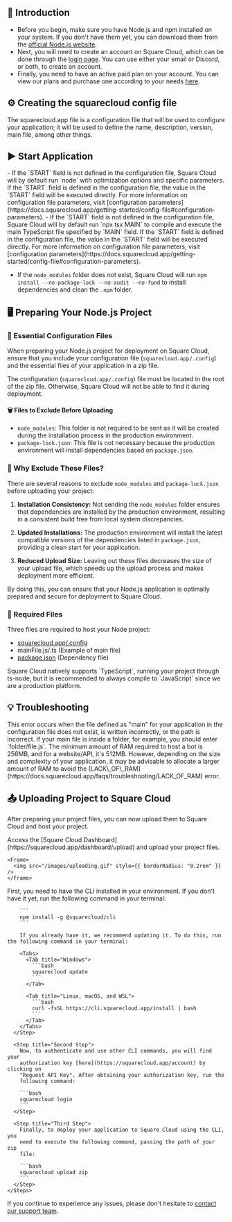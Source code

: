 ## 🚀 Introduction

- Before you begin, make sure you have Node.js and npm installed on your system. If you don't have them yet, you can download them from the [official Node.js website](https://nodejs.org/).
- Next, you will need to create an account on Square Cloud, which can be done through the [login page](https://squarecloud.app/login). You can use either your email or Discord, or both, to create an account.
- Finally, you need to have an active paid plan on your account. You can view our plans and purchase one according to your needs [here](https://squarecloud.app/plans).

## ⚙️ Creating the squarecloud config file

<Card title="Learn about: how to make the configuration file for Square Cloud." icon="link" href="https://docs.squarecloud.app/getting-started/config-file">
  The squarecloud.app file is a configuration file that will be used to
  configure your application; it will be used to define the name, description,
  version, main file, among other things.
</Card>

## ▶️ Start Application

<Tabs>
  <Tab title="Javascript">
    - If the `START` field is not defined in the configuration file, Square Cloud will by default run `node` with optimization options and specific parameters. If the `START` field is defined in the configuration file, the value in the `START` field will be executed directly. For more information on configuration file parameters, visit [configuration parameters](https://docs.squarecloud.app/getting-started/config-file#configuration-parameters).
  </Tab>

  <Tab title="Typescript">
    - If the `START` field is not defined in the configuration file, Square Cloud will by default run `npx tsx MAIN` to compile and execute the main TypeScript file specified by `MAIN` field. If the `START` field is defined in the configuration file, the value in the `START` field will be executed directly. For more information on configuration file parameters, visit [configuration parameters](https://docs.squarecloud.app/getting-started/config-file#configuration-parameters).
  </Tab>
</Tabs>

- If the `node_modules` folder does not exist, Square Cloud will run `npm install --no-package-lock --no-audit --no-fund` to install dependencies and clean the `.npm` folder.

## 🖥️ Preparing Your Node.js Project

### 📁 Essential Configuration Files

When preparing your Node.js project for deployment on Square Cloud, ensure that you include your configuration file (`squarecloud.app/.config`) and the essential files of your application in a zip file.

<Warning>The configuration (`squarecloud.app/.config`) file must be located in the root of the zip file. Otherwise, Square Cloud will not be able to find it during deployment.</Warning>

#### 🗑️ Files to Exclude Before Uploading

- `node_modules`: This folder is not required to be sent as it will be created during the installation process in the production environment.
- `package-lock.json`: This file is not necessary because the production environment will install dependencies based on `package.json`.

### 🤔 Why Exclude These Files?

There are several reasons to exclude `node_modules` and `package-lock.json` before uploading your project:

1. **Installation Consistency:** Not sending the `node_modules` folder ensures that dependencies are installed by the production environment, resulting in a consistent build free from local system discrepancies.

2. **Updated Installations:** The production environment will install the latest compatible versions of the dependencies listed in `package.json`, providing a clean start for your application.

3. **Reduced Upload Size:** Leaving out these files decreases the size of your upload file, which speeds up the upload process and makes deployment more efficient.

By doing this, you can ensure that your Node.js application is optimally prepared and secure for deployment to Square Cloud.

### 📄 Required Files

Three files are required to host your Node project:

- [squarecloud.app/.config](/getting-started/config-file)
- mainFile.js/.ts (Example of main file)
- [package.json](./how-to-create-your-package-json.mdx) (Dependency file)

<Note>
  Square Cloud natively supports `TypeScript`, running your project through
  ts-node, but it is recommended to always compile to `JavaScript` since we are
  a production platform.
</Note>

## 💡 Troubleshooting

<AccordionGroup>
  <Accordion title="The main file is invalid or corrupted" icon="file" iconType="solid">
    This error occurs when the file defined as "main" for your application in
    the configuration file does not exist, is written incorrectly, or the path
    is incorrect. If your main file is inside a folder, for example, you should
    enter `folder/file.js`.
  </Accordion>

  <Accordion title="Bad Memory" icon="memory" iconType="solid">
    The minimum amount of RAM required to host a bot is 256MB, and for a
    website/API, it's 512MB. However, depending on the size and complexity of
    your application, it may be advisable to allocate a larger amount of RAM to
    avoid the
    [LACK\_OF\_RAM](https://docs.squarecloud.app/faqs/troubleshooting/LACK_OF_RAM)
    error.
  </Accordion>
</AccordionGroup>

## 📤 Uploading Project to Square Cloud

After preparing your project files, you can now upload them to Square Cloud and host your project.

<Tabs>
  <Tab title="Dashboard Upload">
    Access the [Square Cloud
    Dashboard](https://squarecloud.app/dashboard/upload) and upload your project
    files.

    <Frame>
      <img src="/images/uploading.gif" style={{ borderRadius: "0.2rem" }} />
    </Frame>
  </Tab>

  <Tab title="CLI Upload">
    <Steps>
      <Step title="First Step">
        First, you need to have the CLI installed in your environment. If you
        don't have it yet, run the following command in your terminal:

        ```
        npm install -g @squarecloud/cli
        ```

        If you already have it, we recommend updating it. To do this, run the following command in your terminal:

        <Tabs>
          <Tab title="Windows">
            ```bash
            squarecloud update
            ```
          </Tab>

          <Tab title="Linux, macOS, and WSL">
            ```bash
            curl -fsSL https://cli.squarecloud.app/install | bash
            ```
          </Tab>
        </Tabs>
      </Step>

      <Step title="Second Step">
        Now, to authenticate and use other CLI commands, you will find your
        authorization key [here](https://squarecloud.app/account) by clicking on
        "Request API Key". After obtaining your authorization key, run the
        following command:

        ```bash
        squarecloud login
        ```
      </Step>

      <Step title="Third Step">
        Finally, to deploy your application to Square Cloud using the CLI, you
        need to execute the following command, passing the path of your zip
        file:

        ```bash
        squarecloud upload zip
        ```
      </Step>
    </Steps>
  </Tab>
</Tabs>

If you continue to experience any issues, please don't hesitate to [contact our support team](/company/support).
